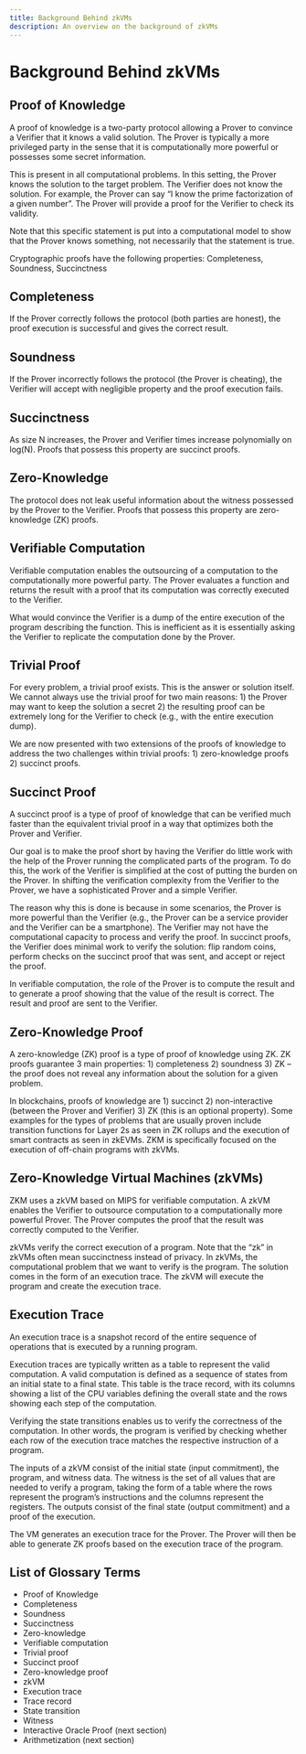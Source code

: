 ---
title: Background Behind zkVMs
description: An overview on the background of zkVMs
---

# Background Behind zkVMs

## Proof of Knowledge

A proof of knowledge is a two-party protocol allowing a Prover to convince a Verifier that it knows a valid solution. The Prover is typically a more privileged party in the sense that it is computationally more powerful or possesses some secret information.&#x20;

This is present in all computational problems. In this setting, the Prover knows the solution to the target problem. The Verifier does not know the solution. For example, the Prover can say “I know the prime factorization of a given number”. The Prover will provide a proof for the Verifier to check its validity.&#x20;

Note that this specific statement is put into a computational model to show that the Prover knows something, not necessarily that the statement is true.&#x20;

Cryptographic proofs have the following properties: Completeness, Soundness, Succinctness

## Completeness&#x20;

If the Prover correctly follows the protocol (both parties are honest), the proof execution is successful and gives the correct result.&#x20;

## Soundness&#x20;

If the Prover incorrectly follows the protocol (the Prover is cheating), the Verifier will accept with negligible property and the proof execution fails.&#x20;

## Succinctness&#x20;

As size N increases, the Prover and Verifier times increase polynomially on log(N). Proofs that possess this property are succinct proofs.&#x20;

## Zero-Knowledge&#x20;

The protocol does not leak useful information about the witness possessed by the Prover to the Verifier. Proofs that possess this property are zero-knowledge (ZK) proofs.&#x20;

## Verifiable Computation&#x20;

Verifiable computation enables the outsourcing of a computation to the computationally more powerful party. The Prover evaluates a function and returns the result with a proof that its computation was correctly executed to the Verifier.&#x20;

What would convince the Verifier is a dump of the entire execution of the program describing the function. This is inefficient as it is essentially asking the Verifier to replicate the computation done by the Prover.

## Trivial Proof&#x20;

For every problem, a trivial proof exists. This is the answer or solution itself. We cannot always use the trivial proof for two main reasons: 1) the Prover may want to keep the solution a secret 2) the resulting proof can be extremely long for the Verifier to check (e.g., with the entire execution dump).&#x20;

We are now presented with two extensions of the proofs of knowledge to address the two challenges within trivial proofs: 1) zero-knowledge proofs 2) succinct proofs.&#x20;

## Succinct Proof

A succinct proof is a type of proof of knowledge that can be verified much faster than the equivalent trivial proof in a way that optimizes both the Prover and Verifier.&#x20;

Our goal is to make the proof short by having the Verifier do little work with the help of the Prover running the complicated parts of the program. To do this, the work of the Verifier is simplified at the cost of putting the burden on the Prover. In shifting the verification complexity from the Verifier to the Prover, we have a sophisticated Prover and a simple Verifier.&#x20;

The reason why this is done is because in some scenarios, the Prover is more powerful than the Verifier (e.g., the Prover can be a service provider and the Verifier can be a smartphone). The Verifier may not have the computational capacity to process and verify the proof. In succinct proofs, the Verifier does minimal work to verify the solution: flip random coins, perform checks on the succinct proof that was sent, and accept or reject the proof.&#x20;

In verifiable computation, the role of the Prover is to compute the result and to generate a proof showing that the value of the result is correct. The result and proof are sent to the Verifier.&#x20;

## Zero-Knowledge Proof&#x20;

A zero-knowledge (ZK) proof is a type of proof of knowledge using ZK. ZK proofs guarantee 3 main properties: 1) completeness 2) soundness 3) ZK – the proof does not reveal any information about the solution for a given problem.&#x20;

In blockchains, proofs of knowledge are 1) succinct 2) non-interactive (between the Prover and Verifier) 3) ZK (this is an optional property). Some examples for the types of problems that are usually proven include transition functions for Layer 2s as seen in ZK rollups and the execution of smart contracts as seen in zkEVMs. ZKM is specifically focused on the execution of off-chain programs with zkVMs.&#x20;

## Zero-Knowledge Virtual Machines (zkVMs)&#x20;

ZKM uses a zkVM based on MIPS for verifiable computation. A zkVM enables the Verifier to outsource computation to a computationally more powerful Prover. The Prover computes the proof that the result was correctly computed to the Verifier.&#x20;

zkVMs verify the correct execution of a program. Note that the “zk” in zkVMs often mean succinctness instead of privacy. In zkVMs, the computational problem that we want to verify is the program. The solution comes in the form of an execution trace. The zkVM will execute the program and create the execution trace.&#x20;

## Execution Trace

An execution trace is a snapshot record of the entire sequence of operations that is executed by a running program.&#x20;

Execution traces are typically written as a table to represent the valid computation. A valid computation is defined as a sequence of states from an initial state to a final state. This table is the trace record, with its columns showing a list of the CPU variables defining the overall state and the rows showing each step of the computation.&#x20;

Verifying the state transitions enables us to verify the correctness of the computation. In other words, the program is verified by checking whether each row of the execution trace matches the respective instruction of a program.&#x20;

The inputs of a zkVM consist of the initial state (input commitment), the program, and witness data. The witness is the set of all values that are needed to verify a program, taking the form of a table where the rows represent the program’s instructions and the columns represent the registers. The outputs consist of the final state (output commitment) and a proof of the execution.&#x20;

The VM generates an execution trace for the Prover. The Prover will then be able to generate ZK proofs based on the execution trace of the program.&#x20;

## List of Glossary Terms&#x20;

- Proof of Knowledge&#x20;
- Completeness&#x20;
- Soundness&#x20;
- Succinctness&#x20;
- Zero-knowledge&#x20;
- Verifiable computation
- Trivial proof&#x20;
- Succinct proof&#x20;
- Zero-knowledge proof&#x20;
- zkVM
- Execution trace&#x20;
- Trace record&#x20;
- State transition&#x20;
- Witness&#x20;
- Interactive Oracle Proof (next section)&#x20;
- Arithmetization (next section)&#x20;
